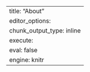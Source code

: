 ---
title: "About"
editor_options: 
  chunk_output_type: inline
execute: 
  eval: false
engine: knitr
---